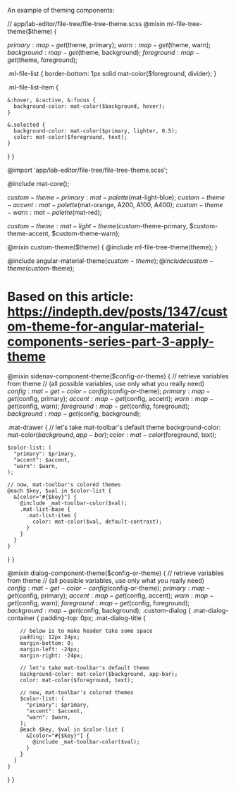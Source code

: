 An example of theming components:

// app/lab-editor/file-tree/file-tree-theme.scss
@mixin ml-file-tree-theme($theme) {

$primary: map-get($theme, primary);
$warn: map-get($theme, warn);
$background: map-get($theme, background);
$foreground: map-get($theme, foreground);

.ml-file-list {
    border-bottom: 1px solid mat-color($foreground, divider);
}

.ml-file-list-item {

    &:hover, &:active, &:focus {
      background-color: mat-color($background, hover);
    }

    &.selected {
      background-color: mat-color($primary, lighter, 0.5);
      color: mat-color($foreground, text);
    }

}
}

@import 'app/lab-editor/file-tree/file-tree-theme.scss';

@include mat-core();

$custom-theme-primary: mat-palette($mat-light-blue);
$custom-theme-accent: mat-palette($mat-orange, A200, A100, A400);
$custom-theme-warn: mat-palette($mat-red);

$custom-theme: mat-light-theme($custom-theme-primary, $custom-theme-accent, $custom-theme-warn);

@mixin custom-theme($theme) {
@include ml-file-tree-theme(theme);
}

@include angular-material-theme($custom-theme);
@include custom-theme($custom-theme);


# Based on this article: https://indepth.dev/posts/1347/custom-theme-for-angular-material-components-series-part-3-apply-theme

@mixin sidenav-component-theme($config-or-theme) {
  // retrieve variables from theme
  // (all possible variables, use only what you really need)
  $config: mat-get-color-config($config-or-theme);
  $primary: map-get($config, primary);
  $accent: map-get($config, accent);
  $warn: map-get($config, warn);
  $foreground: map-get($config, foreground);
  $background: map-get($config, background);

  .mat-drawer {
    // let's take mat-toolbar's default theme
    background-color: mat-color($background, app-bar);
    color: mat-color($foreground, text);

    $color-list: (
      "primary": $primary,
      "accent": $accent,
      "warn": $warn,
    );

    // now, mat-toolbar's colored themes
    @each $key, $val in $color-list {
      &[color="#{$key}"] {
        @include _mat-toolbar-color($val);
        .mat-list-base {
          .mat-list-item {
            color: mat-color($val, default-contrast);
          }
        }
      }
    }
  }
}

@mixin dialog-component-theme($config-or-theme) {
  // retrieve variables from theme
  // (all possible variables, use only what you really need)
  $config: mat-get-color-config($config-or-theme);
  $primary: map-get($config, primary);
  $accent: map-get($config, accent);
  $warn: map-get($config, warn);
  $foreground: map-get($config, foreground);
  $background: map-get($config, background);
  .custom-dialog {
    .mat-dialog-container {
      padding-top: 0px;
      .mat-dialog-title {

        // below is to make header take some space
        padding: 12px 24px;
        margin-bottom: 0;
        margin-left: -24px;
        margin-right: -24px;

        // let's take mat-toolbar's default theme
        background-color: mat-color($background, app-bar);
        color: mat-color($foreground, text);

        // now, mat-toolbar's colored themes
        $color-list: (
          "primary": $primary,
          "accent": $accent,
          "warn": $warn,
        );
        @each $key, $val in $color-list {
          &[color="#{$key}"] {
            @include _mat-toolbar-color($val);
          }
        }
      }
    }
  }
}
